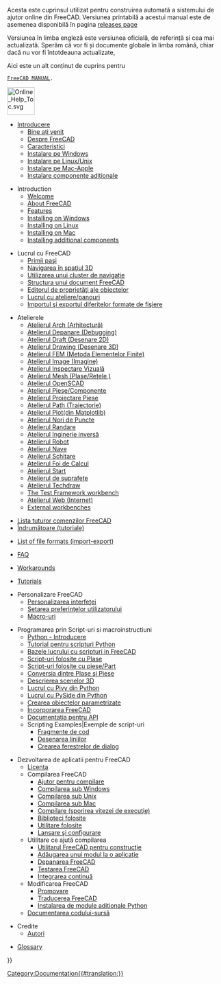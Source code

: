 <languages/>

<div class="mw-translate-fuzzy">
Acesta este cuprinsul utilizat pentru construirea automată a sistemului de ajutor online din FreeCAD. Versiunea printabilă a acestui manual este de asemenea disponibilă în pagina [https://github.com/FreeCAD/FreeCAD/releases releases page]

Versiunea în limba engleză este versiunea oficială, de referință și cea mai actualizată. Sperăm că vor fi și documente globale în limba română, chiar dacă nu vor fi întotdeauna actualizate,
</div>

Aici este un alt conținut de cuprins pentru
 [[Manual:Introduction|FreeCAD MANUAL]].

<div class="mw-translate-fuzzy">
[[File:Online Help Toc.svg|64px]]
</noinclude>
* [[Online Help Startpage/ro| Introducere]]
**[[Online Help Startpage| Bine ați venit]]
** [[About FreeCAD/ro|Despre FreeCAD]]
** [[Feature list/ro|Caracteristici]]
** [[Install on Windows/ro|Instalare pe Windows]]
** [[Install on Unix/ro|Instalare pe Linux/Unix]]
** [[Install on Mac/ro|Instalare pe Mac-Apple]]
** [[Installing/ro|Instalare componente adiționale]]
</div>

* Introduction
**[[Online_Help_Startpage|Welcome]]
** [[About_FreeCAD|About FreeCAD]]
** [[Feature_list|Features]]
** [[Installing_on_Windows|Installing on Windows]]
** [[Installing_on_Linux|Installing on Linux]]
** [[Installing_on_Mac|Installing on Mac]]
** [[Installing_additional_components|Installing additional components]]

<div class="mw-translate-fuzzy">
* Lucrul cu FreeCAD
** [[Getting started/ro|Primii paşi]]
** [[Mouse Model/ro|Navigarea în spaţiul 3D]]
** [[Navigation Cube|Utilizarea unui cluster de navigație]]
** [[Document structure/ro|Structura unui document FreeCAD]]
** [[Property editor/ro|Editorul de proprietăţi ale obiectelor]]
** [[Workbenches/ro|Lucrul cu ateliere/panouri]]
** [[Import Export|Importul şi exportul diferitelor formate de fişiere]]
</div>

<div class="mw-translate-fuzzy">
* Atelierele
** [[Arch_Workbench/ro|Atelierul Arch (Arhitectură)]]
** [[Debugging/ro|Atelierul Depanare (Debugging)]]
** [[Draft_Workbench/ro|Atelierul Draft (Desenare 2D)]]
** [[Drawing_Workbench/ro|Atelierul Drawing (Desenare 3D)]]
** [[FEM_Workbench/ro|Atelierul FEM (Metoda Elementelor Finite)]]
** [[Image_Workbench/ro|Atelierul Image (Imagine)]]
** [[Inspection_Workbench/ro|Atelierul Inspectare Vizuală]]
** [[Mesh_Workbench/ro|Atelierul Mesh (Plase/Reţele )]]
** [[OpenSCAD_Workbench/ro|Atelierul OpenSCAD]]
** [[Part_Workbench/ro|Atelierul Piese/Componente]]
** [[PartDesign_Workbench/ro|Atelierul Proiectare Piese]]
** [[Path_Workbench/ro|Atelierul Path (Traiectorie)]] 
** [[Plot_Workbench/ro|Atelierul Plot(din Matplotlib)]] 	
** [[Points_Workbench/ro|Atelierul Nori de Puncte]]
** [[Raytracing_Workbench/ro|Atelierul Randare]]
** [[Reverse_Engineering_Workbench/ro|Atelierul Inginerie inversă]]
** [[Robot_Workbench/ro|Atelierul Robot]] 
** [[Ship_Workbench/ro|Atelierul Nave]]
** [[Sketcher_Workbench/ro|Atelierul Schiţare]]
** [[Spreadsheet_Workbench/ro|Atelierul Foi de Calcul]]
** [[Start_Workbench/ro|Atelierul Start]]
** [[Surface_Workbench|Atelierul de suprafețe]]
** [[TechDraw_Workbench/ro|Atelierul Techdraw]]
** [[Debugging|The Test Framework workbench]]
** [[Web_Workbench/ro|Atelierul Web (Internet)]]
** [[External_workbenches|External workbenches]]
</div>

<div class="mw-translate-fuzzy">
* [[List of Commands/ro|Lista tuturor comenzilor FreeCAD]]
* [[Tutorials/ro|Îndrumătoare (tutoriale)]]
</div>

* [[Import_Export|List of file formats (import-export)]]

* [[Frequently_asked_questions|FAQ]]

* [[Workarounds|Workarounds]]

* [[Tutorials|Tutorials]]

<div class="mw-translate-fuzzy">
* Personalizare FreeCAD
** [[Interface Customization/ro|Personalizarea interfeţei]]
** [[Preferences Editor/ro|Setarea preferinţelor utilizatorului]]
** [[Macros/ro|Macro-uri]]
</div>

<div class="mw-translate-fuzzy">
* Programarea prin Script-uri si macroinstructiuni
** [[Introduction to Python/ro|Python - Introducere]]
** [[Python scripting tutorial/ro|Tutorial pentru scripturi Python]]
** [[FreeCAD Scripting Basics/ro|Bazele lucrului cu scripturi in FreeCAD]]
** [[Mesh Scripting/ro|Script-uri folosite cu Plase]]
** [[Topological data scripting/ro|Script-uri folosite cu piese/Part]]
** [[Mesh to Part/ro|Conversia dintre Plase şi Piese]]
** [[Scenegraph/ro|Descrierea scenelor 3D]]
** [[Pivy/ro|Lucrul cu Pivy din Python]]
** [[PySide/ro|Lucrul cu PySide din Python]]
** [[Scripted objects/ro|Crearea obiectelor parametrizate]]
** [[Embedding FreeCAD/ro|Încorporarea FreeCAD]]
** [[API documentation/ro|Documentația pentru API]]
** Scripting Examples|Exemple de script-uri
*** [[Code snippets/ro|Fragmente de cod]]
*** [[Line drawing function/ro|Desenarea liniilor]]
*** [[Dialog creation/ro|Crearea ferestrelor de dialog]]
</div>

<div class="mw-translate-fuzzy">
* Dezvoltarea de aplicatii pentru FreeCAD
** [[License/ro|Licenţa]]
** Compilarea FreeCAD
*** [[Tracker/ro|Ajutor pentru compilare]]
*** [[Compile_on_Windows/ro|Compilarea sub Windows]]
*** [[Compile_on_Linux/ro|Compilarea sub Unix]]
*** [[Compile_on_MacOS/ro|Compilarea sub Mac]]
*** [[Compiling (Speeding up)/ro|Compilare (sporirea vitezei de execuţie)]]
*** [[Third Party Libraries/ro|Biblioteci folosite]]
*** [[Third Party Tools/ro|Utilitare folosite]]
*** [[Start up and Configuration/ro|Lansare şi configurare]]
** Utilitare ce ajută compilarea
*** [[FreeCAD Build Tool/ro|Utilitarul FreeCAD pentru construcţie]]
*** [[Module Creation/ro|Adăugarea unui modul la o aplicaţie]]
*** [[Debugging/ro|Depanarea FreeCAD]]
*** [[Testing/ro|Testarea FreeCAD]]
*** [[Continuous Integration/ro|Integrarea continuă]]
** Modificarea FreeCAD 
*** [[Branding/ro|Promovare]] 
*** [[Localisation/ro|Traducerea FreeCAD]]
*** [[Extra python modules/ro|Instalarea de module aditionale Python]]
** [[Source documentation/ro|Documentarea codului-sursă]]
</div>

<div class="mw-translate-fuzzy">
* Credite
** [[Contributors/ro|Autori]]
</div>

*[[Glossary]]


{{Userdocnavi{{#translation:}}}}
[[Category:Documentation{{#translation:}}]]